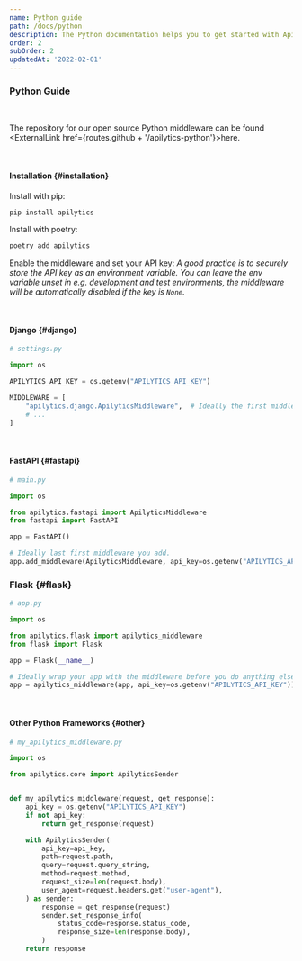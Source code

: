 ```yaml
---
name: Python guide
path: /docs/python
description: The Python documentation helps you to get started with Apilytics and any Python backend, like Django or FastAPI.
order: 2
subOrder: 2
updatedAt: '2022-02-01'
---
```


### Python Guide

<br />

The repository for our open source Python middleware can be found <ExternalLink href={routes.github + '/apilytics-python'}>here</ExternalLink>.

<br />

#### Installation {#installation}

Install with pip:

```sh
pip install apilytics
```

Install with poetry:

```sh
poetry add apilytics
```

Enable the middleware and set your API key:
_A good practice is to securely store the API key as an environment variable.
You can leave the env variable unset in e.g. development and test environments,
the middleware will be automatically disabled if the key is `None`._

<br />

#### Django {#django}

```python
# settings.py

import os

APILYTICS_API_KEY = os.getenv("APILYTICS_API_KEY")

MIDDLEWARE = [
    "apilytics.django.ApilyticsMiddleware",  # Ideally the first middleware in the list.
    # ...
]
```

<br />

#### FastAPI {#fastapi}

```python
# main.py

import os

from apilytics.fastapi import ApilyticsMiddleware
from fastapi import FastAPI

app = FastAPI()

# Ideally last first middleware you add.
app.add_middleware(ApilyticsMiddleware, api_key=os.getenv("APILYTICS_API_KEY"))
```

### Flask {#flask}

```python
# app.py

import os

from apilytics.flask import apilytics_middleware
from flask import Flask

app = Flask(__name__)

# Ideally wrap your app with the middleware before you do anything else with it.
app = apilytics_middleware(app, api_key=os.getenv("APILYTICS_API_KEY"))
```

<br />

#### Other Python Frameworks {#other}

```python
# my_apilytics_middleware.py

import os

from apilytics.core import ApilyticsSender


def my_apilytics_middleware(request, get_response):
    api_key = os.getenv("APILYTICS_API_KEY")
    if not api_key:
        return get_response(request)

    with ApilyticsSender(
        api_key=api_key,
        path=request.path,
        query=request.query_string,
        method=request.method,
        request_size=len(request.body),
        user_agent=request.headers.get("user-agent"),
    ) as sender:
        response = get_response(request)
        sender.set_response_info(
            status_code=response.status_code,
            response_size=len(response.body),
        )
    return response
```
